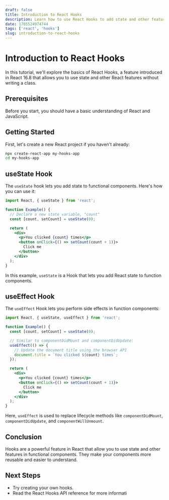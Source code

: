 ```yaml
---
draft: false
title: Introduction to React Hooks
description: Learn how to use React Hooks to add state and other features to functional components.
date: 1705524974744
tags: ['react', 'hooks']
slug: introduction-to-react-hooks
---
```

# Introduction to React Hooks

In this tutorial, we'll explore the basics of React Hooks, a feature introduced in React 16.8 that allows you to use state and other React features without writing a class.

## Prerequisites

Before you start, you should have a basic understanding of React and JavaScript.

## Getting Started

First, let's create a new React project if you haven't already:

```bash
npx create-react-app my-hooks-app
cd my-hooks-app
```

## useState Hook

The `useState` hook lets you add state to functional components. Here's how you can use it:

```jsx
import React, { useState } from 'react';

function Example() {
  // Declare a new state variable, "count"
  const [count, setCount] = useState(0);

  return (
    <div>
      <p>You clicked {count} times</p>
      <button onClick={() => setCount(count + 1)}>
        Click me
      </button>
    </div>
  );
}
```

In this example, `useState` is a Hook that lets you add React state to function components.

## useEffect Hook

The `useEffect` Hook lets you perform side effects in function components:

```jsx
import React, { useState, useEffect } from 'react';

function Example() {
  const [count, setCount] = useState(0);

  // Similar to componentDidMount and componentDidUpdate:
  useEffect(() => {
    // Update the document title using the browser API
    document.title = `You clicked ${count} times`;
  });

  return (
    <div>
      <p>You clicked {count} times</p>
      <button onClick={() => setCount(count + 1)}>
        Click me
      </button>
    </div>
  );
}
```

Here, `useEffect` is used to replace lifecycle methods like `componentDidMount`, `componentDidUpdate`, and `componentWillUnmount`.

## Conclusion

Hooks are a powerful feature in React that allow you to use state and other features in functional components. They make your components more reusable and easier to understand.

## Next Steps

- Try creating your own hooks.
- Read the React Hooks API reference for more informati
